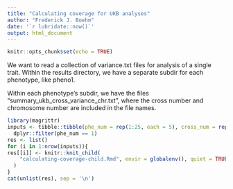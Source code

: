 ```yaml
---
title: "Calculating coverage for UKB analyses"
author: "Frederick J. Boehm"
date: '`r lubridate::now()`'
output: html_document
---
```


```r
knitr::opts_chunk$set(echo = TRUE)
```

We want to read a collection of variance.txt files for analysis of a single trait. Within the results directory, we have a separate subdir for each phenotype, like pheno1. 

Within each phenotype's subdir, we have the files "summary_ukb_cross_variance_chr.txt", where the cross number and chromosome number are included in the file names. 

```r
library(magrittr)
inputs <- tibble::tibble(phe_num = rep(1:25, each = 5), cross_num = rep(1:5, times = 25)) %>%
  dplyr::filter(phe_num == 1)
res <- list()
for (i in 1:nrow(inputs)){
res[[i]] <- knitr::knit_child(
    "calculating-coverage-child.Rmd", envir = globalenv(), quiet = TRUE
  )
}
cat(unlist(res), sep = '\n')
```

